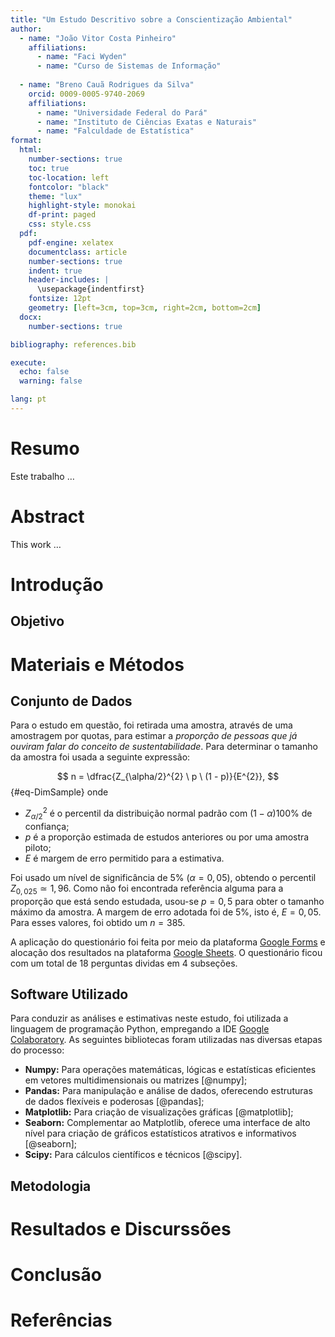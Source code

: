 ---
title: "Um Estudo Descritivo sobre a Conscientização Ambiental"
author:
  - name: "João Vitor Costa Pinheiro"
    affiliations:
      - name: "Faci Wyden"
      - name: "Curso de Sistemas de Informação"
      
  - name: "Breno Cauã Rodrigues da Silva"
    orcid: 0009-0005-9740-2069
    affiliations:
      - name: "Universidade Federal do Pará"
      - name: "Instituto de Ciências Exatas e Naturais"
      - name: "Falculdade de Estatística"
format:
  html:
    number-sections: true
    toc: true
    toc-location: left
    fontcolor: "black"
    theme: "lux"
    highlight-style: monokai
    df-print: paged
    css: style.css
  pdf:
    pdf-engine: xelatex
    documentclass: article
    number-sections: true
    indent: true
    header-includes: |
      \usepackage{indentfirst}
    fontsize: 12pt
    geometry: [left=3cm, top=3cm, right=2cm, bottom=2cm]
  docx:
    number-sections: true

bibliography: references.bib

execute:
  echo: false
  warning: false

lang: pt
---

:::: progress
:::: {.progress-bar style="width: 100%;"}
::::
::::

# Resumo {.unnumbered}

Este trabalho ...

# Abstract {.unnumbered}

This work ...

:::: progress
:::: {.progress-bar style="width: 100%;"}
::::
::::

# Introdução

## Objetivo

:::: progress
:::: {.progress-bar style="width: 100%;"}
::::
::::

# Materiais e Métodos

## Conjunto de Dados

Para o estudo em questão, foi retirada uma amostra, através de uma amostragem por quotas, para estimar a *proporção de pessoas que já ouviram falar do conceito de sustentabilidade*. Para determinar o tamanho da amostra foi usada a seguinte expressão:

$$
n = \dfrac{Z_{\alpha/2}^{2} \ p \ (1 - p)}{E^{2}},
$$ {#eq-DimSample}
\noindent onde

-   $Z_{\alpha/2}^{2}$ é o percentil da distribuição normal padrão com $(1 - \alpha)100\%$ de confiança;
-   $p$ é a proporção estimada de estudos anteriores ou por uma amostra piloto;
-   $E$ é margem de erro permitido para a estimativa.

Foi usado um nível de significância de $5\%$ ($\alpha = 0,05$), obtendo o percentil $Z_{0,025} \simeq 1,96$. Como não foi encontrada referência alguma para a proporção que está sendo estudada, usou-se $p = 0,5$ para obter o tamanho máximo da amostra. A margem de erro adotada foi de $5\%$, isto é, $E = 0,05$. Para esses valores, foi obtido um $n = 385$.

A aplicação do questionário foi feita por meio da plataforma [Google Forms](https://docs.google.com/forms/u/0/) e alocação dos resultados na plataforma [Google Sheets](https://docs.google.com/spreadsheets/u/0/). O questionário ficou com um total de 18 perguntas dividas em 4 subseções.

## Software Utilizado

Para conduzir as análises e estimativas neste estudo, foi utilizada a linguagem de programação Python, empregando a IDE [Google Colaboratory](https://colab.research.google.com/). As seguintes bibliotecas foram utilizadas nas diversas etapas do processo:

- **Numpy:** Para operações matemáticas, lógicas e estatísticas eficientes em vetores multidimensionais ou matrizes [@numpy];
- **Pandas:** Para manipulação e análise de dados, oferecendo estruturas de dados flexíveis e poderosas [@pandas];
- **Matplotlib:** Para criação de visualizações gráficas [@matplotlib];
- **Seaborn:** Complementar ao Matplotlib, oferece uma interface de alto nível para criação de gráficos estatísticos atrativos e informativos [@seaborn];
- **Scipy:** Para cálculos científicos e técnicos [@scipy].

## Metodologia

:::: progress
:::: {.progress-bar style="width: 100%;"}
::::
::::

# Resultados e Discurssões

:::: progress
:::: {.progress-bar style="width: 100%;"}
::::
::::

# Conclusão

:::: progress
:::: {.progress-bar style="width: 100%;"}
::::
::::

# Referências

::: {#refs}
:::